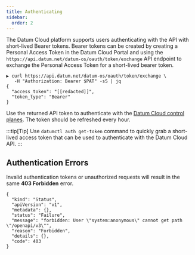 ```yaml
---
title: Authenticating
sidebar:
  order: 2
---
```


The Datum Cloud platform supports users authenticating with the API with
short-lived Bearer tokens. Bearer tokens can be created by creating a Personal
Access Token in the Datum Cloud Portal and using the
`https://api.datum.net/datum-os/oauth/token/exchange` API endpoint to exchange
the Personal Access Token for a short-lived bearer token.

```shell
▶ curl https://api.datum.net/datum-os/oauth/token/exchange \
   -H "Authorization: Bearer $PAT" -sS | jq
{
  "access_token": "[[redacted]]",
  "token_type": "Bearer"
}
```

Use the returned API token to authenticate with the [Datum Cloud control
planes](./connecting-to-the-api.md). The token should be refreshed every hour.

:::tip[Tip]
Use `datumctl auth get-token` command to quickly grab a short-lived
access token that can be used to authenticate with the Datum Cloud API.
:::

## Authentication Errors

Invalid authentication tokens or unauthorized requests will result in the same
**403 Forbidden** error.

```
{
  "kind": "Status",
  "apiVersion": "v1",
  "metadata": {},
  "status": "Failure",
  "message": "forbidden: User \"system:anonymous\" cannot get path \"/openapi/v3\"",
  "reason": "Forbidden",
  "details": {},
  "code": 403
}
```
